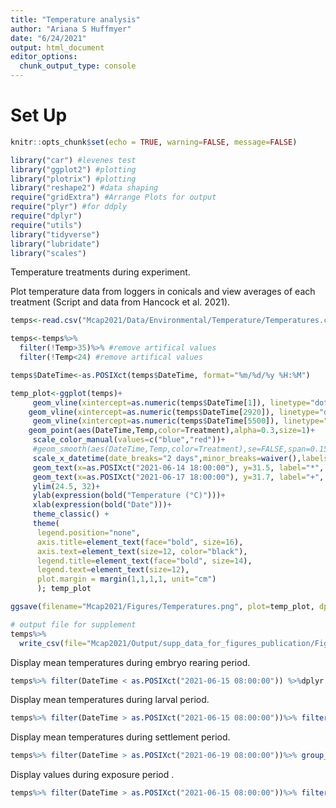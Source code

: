 ```yaml
---
title: "Temperature analysis"
author: "Ariana S Huffmyer"
date: "6/24/2021"
output: html_document
editor_options: 
  chunk_output_type: console
---
```


# Set Up  

```r
knitr::opts_chunk$set(echo = TRUE, warning=FALSE, message=FALSE)

library("car") #levenes test
library("ggplot2") #plotting
library("plotrix") #plotting
library("reshape2") #data shaping
require("gridExtra") #Arrange Plots for output
require("plyr") #for ddply
require("dplyr")
require("utils")
library("tidyverse")
library("lubridate")
library("scales")
```

Temperature treatments during experiment.  

Plot temperature data from loggers in conicals and view averages of each treatment (Script and data from Hancock et al. 2021).  

```r
temps<-read.csv("Mcap2021/Data/Environmental/Temperature/Temperatures.csv")

temps<-temps%>%
  filter(!Temp>35)%>% #remove artifical values
  filter(!Temp<24) #remove artifical values

temps$DateTime<-as.POSIXct(temps$DateTime, format="%m/%d/%y %H:%M")

temp_plot<-ggplot(temps)+
     geom_vline(xintercept=as.numeric(temps$DateTime[1]), linetype="dotted", color="black", size=0.75)+
    geom_vline(xintercept=as.numeric(temps$DateTime[2920]), linetype="dashed", color="black", size=0.75)+
     geom_vline(xintercept=as.numeric(temps$DateTime[5500]), linetype="solid", color="black", size=0.75)+
    geom_point(aes(DateTime,Temp,color=Treatment),alpha=0.3,size=1)+
     scale_color_manual(values=c("blue","red"))+
     #geom_smooth(aes(DateTime,Temp,color=Treatment),se=FALSE,span=0.15,size=1)+
     scale_x_datetime(date_breaks="2 days",minor_breaks=waiver(),labels=date_format("%m-%d"))+
     geom_text(x=as.POSIXct("2021-06-14 18:00:00"), y=31.5, label="*", size=10)+
     geom_text(x=as.POSIXct("2021-06-17 18:00:00"), y=31.7, label="+", size=9)+
     ylim(24.5, 32)+
     ylab(expression(bold("Temperature (°C)")))+
     xlab(expression(bold("Date")))+
     theme_classic() + 
     theme(
      legend.position="none",
      axis.title=element_text(face="bold", size=16),
      axis.text=element_text(size=12, color="black"), 
      legend.title=element_text(face="bold", size=14), 
      legend.text=element_text(size=12), 
      plot.margin = margin(1,1,1,1, unit="cm")
      ); temp_plot

ggsave(filename="Mcap2021/Figures/Temperatures.png", plot=temp_plot, dpi=300, width=9, height=5, units="in")

# output file for supplement 
temps%>%
  write_csv(file="Mcap2021/Output/supp_data_for_figures_publication/FigS1_data.csv")

```

Display mean temperatures during embryo rearing period. 
```r
temps%>% filter(DateTime < as.POSIXct("2021-06-15 08:00:00")) %>%dplyr::summarise(mean=mean(Temp),sd=sd(Temp),se=std.error(Temp), n=length(Temp))
```

Display mean temperatures during larval period. 
```r
temps%>% filter(DateTime > as.POSIXct("2021-06-15 08:00:00"))%>% filter(DateTime < as.POSIXct("2021-06-18 18:30:00"))%>% group_by(Treatment)%>%dplyr::summarise(mean=mean(Temp),sd=sd(Temp),se=std.error(Temp), n=length(Temp))
```

Display mean temperatures during settlement period. 
```r
temps%>% filter(DateTime > as.POSIXct("2021-06-19 08:00:00"))%>% group_by(Treatment)%>%dplyr::summarise(mean=mean(Temp),sd=sd(Temp),se=std.error(Temp), n=length(Temp))
```

Display values during exposure period .
```r
temps%>% filter(DateTime > as.POSIXct("2021-06-15 08:00:00"))%>% filter(DateTime < as.POSIXct("2021-06-18 18:30:00"))%>% group_by(Treatment)%>%dplyr::summarise(max=max(Temp), n=length(Temp))
```







